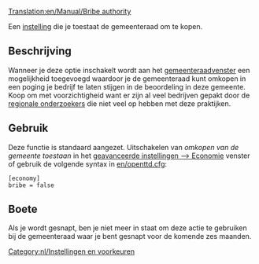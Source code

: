 [[Translation:en/Manual/Bribe authority]]


Een [[nl/Archive/Manual/Settings/Geavanceerde instellingen/Economie#Omkopen_van_de_gemeente_toestaan|instelling]] die je toestaat de gemeenteraad om te kopen.

== Beschrijving ==
Wanneer je deze optie inschakelt wordt aan het [[nl/Manual/Gemeenteraad|gemeenteraad]]venster een mogelijkheid toegevoegd waardoor je de gemeenteraad kunt omkopen in een poging je bedrijf te laten stijgen in de beoordeling in deze gemeente. Koop om met voorzichtigheid want er zijn al veel bedrijven gepakt door de [[en/Manual/Regional Investigator|regionale onderzoekers]] die niet veel op hebben met deze praktijken. {{nl/Opmerking|Je kunt een gemeenteraad niet omkopen als je bedrijf al een beoordeling heeft boven 'uitstekend'}}

== Gebruik ==
Deze functie is standaard aangezet. Uitschakelen van ''omkopen van de gemeente toestaan'' in het [[nl/Archive/Manual/Settings/Geavanceerde instellingen/Economie#Omkopen_van_de_gemeente_toestaan|geavanceerde instellingen --> Economie]] venster of gebruik de volgende syntax in [[en/openttd.cfg]]:
<pre>[economy]
bribe = false</pre>

== Boete ==
Als je wordt gesnapt, ben je niet meer in staat om deze actie te gebruiken bij de gemeenteraad waar je bent gesnapt voor de komende zes maanden. 

[[Category:nl/Instellingen en voorkeuren]]